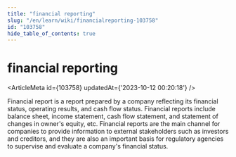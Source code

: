 ```yaml
---
title: "financial reporting"
slug: "/en/learn/wiki/financialreporting-103758"
id: "103758"
hide_table_of_contents: true
---
```



# financial reporting

<ArticleMeta id={103758} updatedAt={'2023-10-12 00:20:18'} />
<div className='border-solid border-b border-t-0 my-4 border-[var(--ifm-color-gray-300)]' />

Financial report is a report prepared by a company reflecting its financial status, operating results, and cash flow status. Financial reports include balance sheet, income statement, cash flow statement, and statement of changes in owner's equity, etc. Financial reports are the main channel for companies to provide information to external stakeholders such as investors and creditors, and they are also an important basis for regulatory agencies to supervise and evaluate a company's financial status.
